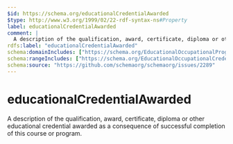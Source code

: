 ```yaml
---
$id: https://schema.org/educationalCredentialAwarded
$type: http://www.w3.org/1999/02/22-rdf-syntax-ns#Property
label: educationalCredentialAwarded
comment: |
  A description of the qualification, award, certificate, diploma or other educational credential awarded as a consequence of successful completion of this course or program.
rdfs:label: "educationalCredentialAwarded"
schema:domainIncludes: ["https://schema.org/EducationalOccupationalProgram","https://schema.org/Course"]
schema:rangeIncludes: ["https://schema.org/EducationalOccupationalCredential","https://schema.org/Text","https://schema.org/URL"]
schema:source: "https://github.com/schemaorg/schemaorg/issues/2289"
---
```


# educationalCredentialAwarded

A description of the qualification, award, certificate, diploma or other educational credential awarded as a consequence of successful completion of this course or program.

